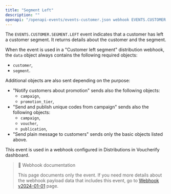 ```yaml
---
title: "Segment Left"
description: ""
openapi: "/openapi-events/events-customer.json webhook EVENTS.CUSTOMER.SEGMENT.LEFT"
---
```


The `EVENTS.CUSTOMER.SEGMENT.LEFT` event indicates that a customer has left a customer segment. It returns details about the customer and the segment.

When the event is used in a "Customer left segment" distribution webhook, the `data` object always contains the following required objects:
- `customer`,
- `segment`.

Additional objects are also sent depending on the purpose:
- "Notify customers about promotion" sends also the following objects:
  - `campaign`,
  - `promotion_tier`,
- "Send and publish unique codes from campaign" sends also  the following objects:
  - `campaign`,
  - `voucher`,
  - `publication`,
- "Send plain message to customers" sends only the basic objects listed above.

This event is used in a webhook configured in Distributions in Voucherify dashboard.

> 📘 Webhook documentation
>
> This page documents only the event. If you need more details about the webhook payload data that includes this event, go to [Webhook v2024-01-01](ref:introduction-to-webhooks "Introduction to webhooks v2024-01-01") page.